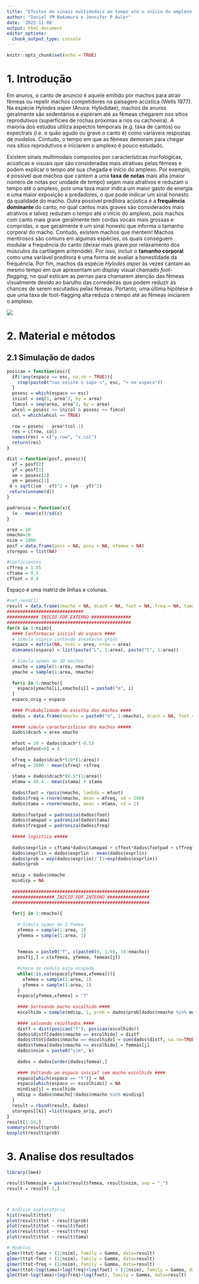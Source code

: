 ```yaml
---
title: "Efeitos de sinais multimodais ao tempo até o início do amplexo: um estudo de simulação"
author: "Daniel YM Nakamura e Jennifer P Auler"
date: '2022-11-08'
output: html_document
editor_options: 
  chunk_output_type: console
---
```


```r
knitr::opts_chunk$set(echo = TRUE)
```

# 1. Introdução

Em anuros, o canto de anúncio é aquele emitido por machos para atrair fêmeas ou repelir machos competidores na paisagem acústica (Wells 1977). Na espécie *Hylodes asper* (Anura: Hylodidae), machos de anuros geralmente são sedentários e esperam até as fêmeas chegarem nos sítios reprodutivos (superfícies de rochas próximas a rios ou cachoeira). A maioria dos estudos utiliza aspectos temporais (e.g. taxa de cantos) ou espectrais (i.e. o quão agudo ou grave o canto é) como variáveis respostas de modelos. Contudo, o tempo em que as fêmeas demoram para chegar nos sítios reprodutivos e iniciarem o amplexo é pouco estudado.

Existem sinais multimodais compostos por características morfológicas, acústicas e visuais que são consideradas mais atrativas pelas fêmeas e podem explicar o tempo até sua chegada e início do amplexo. Por exemplo, é possível que machos que cantem a uma **taxa de notas** mais alta (maior número de notas por unidade de tempo) sejam mais atrativos e reduzam o tempo até o amplexo, pois uma taxa maior indica um maior gasto de energia e uma maior exposição a predadores, o que pode indicar um sinal honesto da qualidade do macho. Outra possível preditora acústica é a **frequência dominante** do canto, no qual cantos mais graves são considerados mais atrativos e talvez reduzam o tempo até o início do amplexo, pois machos com canto mais grave geralmente tem cordas vocais mais grossas e compridas, o que geralmente é um sinal honesto que informa o tamanho corporal do macho. Contudo, existem machos que mentem! Machos mentirosos são comuns em algumas espécies, os quais conseguem modular a frequência do canto (deixar mais grave por relaxamento dos músculos da cartilagem aritenóide). Por isso, incluir o **tamanho corporal** como uma variável preditora é uma forma de avaliar a honestidade da frequência. Por fim, machos da espécie *Hylodes asper* às vezes cantam ao mesmo tempo em que apresentam um display visual chamado *foot-flagging*, no qual esticam as pernas para chamarem atenção das fêmeas visualmente devido ao barulho das corredeiras que podem reduzir as chances de serem escutados pelas fêmeas. Portanto, uma última hipótese é que uma taxa de foot-flagging alta reduza o tempo até as fêmeas iniciarem o amplexo.

![](./fig1.png)

# 2. Material e métodos

## 2.1 Simulação de dados

```r
posicao = function(esc){
  if(!any(espaco == esc, na.rm = TRUE)){
    stop(paste0("nao existe o sapo <", esc, "> no espaco"))
  }
  posesc = which(espaco == esc)
  inicol = seq(1, area^2, by = area)
  fimcol = seq(area, area^2, by = area)
  whcol = posesc >= inicol & posesc <= fimcol
  col = which(whcol == TRUE)
  
  row = posesc - area*(col-1)
  res = c(row, col)
  names(res) = c("y.row", "x.col")
  return(res)
}

dist = function(posf, posesc){
  xf = posf[2]
  yf = posf[1]
  xm = posesc[2]
  ym = posesc[1]
 d = sqrt((xm - xf)^2 + (ym - yf)^2)
 return(unname(d))
}

padroniza = function(x){
  (x - mean(x))/sd(x)
}
```


```r
area = 10
nmacho=10
nsim = 1000
posf = data.frame(posx = NA, posy = NA, nfemea = NA)
storepos = list(NA)

#coeficientes
cffreq = 1.05
cftama = 0.5
cffoot = 0.8
```


Espaço é uma matriz de \code{area} linhas e \code{area} colunas. 

```r
#set.seed(1)
result = data.frame(nmacho = NA, dcach = NA, foot = NA, freq = NA, tama = NA, footpad = NA, freqpad = NA, tamapad = NA, exprlin = NA, prob = NA, distf = NA, ttot = NA, nsim = NA, femea = NA)
#############################
############ INICIO FOR EXTERNO ###############
###############################################
for(k in 1:nsim){
  #### Conformacao inicial do espaco ####
  # Simula espaço contendo areaXarea grids
  espaco = matrix(NA, ncol = area, nrow = area)
  dimnames(espaco) = list(paste("L", 1:area), paste("C", 1:area))
  
  # Simula spawn de 10 machos
  xmacho = sample(1:area, nmacho)
  ymacho = sample(1:area, nmacho)
  
  for(i in 1:nmacho){
    espaco[ymacho[i],xmacho[i]] = paste0("m", i)
  }
  espaco_orig = espaco
  
  #### Probabilidade de escolha dos machos ####
  dados = data.frame(nmacho = paste0("m", 1:nmacho), dcach = NA, foot = NA, freq = NA, tama = NA, footpad = NA, freqpad = NA, tamapad = NA, exprlin = NA, prob = NA, distf = NA, ttot = NA, nsim = NA)
  
  ##### simula caracteristicas dos machos #####
  dados$dcach = area-xmacho
  
  mfoot = 10 + dados$dcach*(-0.5)
  mfoot[mfoot<0] = 0
  
  sfreq = dados$dcach*(10*(1/area))
  mfreq = 2000 - mean(sfreq) +sfreq
  
  stama = dados$dcach*(0.5*(1/area))
  mtama = 40.4 - mean(stama) + stama
  
  dados$foot = rpois(nmacho, lambda = mfoot)
  dados$freq = rnorm(nmacho, mean = mfreq, sd = 200)
  dados$tama = rnorm(nmacho, mean = mtama, sd = 2)
  
  dados$footpad = padroniza(dados$foot)
  dados$tamapad = padroniza(dados$tama)  
  dados$freqpad = padroniza(dados$freq)
  
  ##### logistica #####
  
  dados$exprlin = cftama*dados$tamapad + cffoot*dados$footpad + cffreq*dados$freqpad
  dados$exprlin = dados$exprlin - mean(dados$exprlin)
  dados$prob = exp(dados$exprlin)/ (1+exp(dados$exprlin))
  dados$prob
  
  mdisp = dados$nmacho
  mindisp = NA
  
  ####################################################
  ################ INICIO FOR INTERNO ################
  ####################################################
  
  for(j in 1:nmacho){
    
    # Simula spawn de 1 femea
    xfemea = sample(1:area, 1)
    yfemea = sample(1:area, 1)
    
    
    femeas = paste0("f", c(paste0(0, 1:9), 10:nmacho))
    posf[j,] = c(xfemea, yfemea, femeas[j])
    
    #checa se cedula esta ocupada
    while(!is.na(espaco[yfemea,xfemea])){
      xfemea = sample(1:area, 1)
      yfemea = sample(1:area, 1)
    }
    espaco[yfemea,xfemea] = "f"
    
    #### Sorteando macho escolhido ####
    escolhido = sample(mdisp, 1, prob = dados$prob[dados$nmacho %in% mdisp])
    
    #### salvando resultados ####
    distf = dist(posicao("f"), posicao(escolhido))
    dados$distf[dados$nmacho == escolhido] = distf
    dados$ttot[dados$nmacho == escolhido] = sum(dados$distf, na.rm=TRUE)
    dados$femea[dados$nmacho == escolhido] = femeas[j]
    dados$nsim = paste0("sim", k)
    
    dados = dados[order(dados$femea),]
    
    #### Voltando ao espaco inicial sem macho escolhido ####
    espaco[which(espaco == "f")] = NA
    espaco[which(espaco == escolhido)] = NA
    mindisp[j] = escolhido
    mdisp = dados$nmacho[!dados$nmacho %in% mindisp]
  }
  result = rbind(result, dados)
  storepos[[k]] =list(espaco_orig, posf)
}
result[1:50,]
summary(result$prob)
boxplot(result$prob)

```

# 3. Analise dos resultados

```r
library(lme4)

result$femeasim = paste(result$femea, result$nsim, sep = "_")
result = result[-1,]



# Análise exploratória
hist(result$ttot)
plot(result$ttot ~ result$prob)
plot(result$ttot ~ result$foot)
plot(result$ttot ~ result$freq)
plot(result$ttot ~ result$tama)

# Modelos
glmer(ttot~tama + (1|nsim), family = Gamma, data=result)
glmer(ttot~foot + (1|nsim), family = Gamma, data=result)
glmer(ttot~freq + (1|nsim), family = Gamma, data=result)
glmer(ttot~log(tama)+log(freq)+log(foot) + (1|nsim), family = Gamma, data=result)
glm(ttot~log(tama)+log(freq)+log(foot), family = Gamma, data=result)
```

